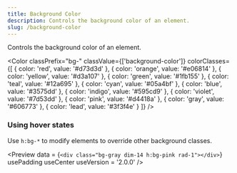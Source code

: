 ```yaml
---
title: Background Color
description: Controls the background color of an element.
slug: /background-color
---
```



Controls the background color of an element.

<Color 
  classPrefix="bg-" 
  classValue={['background-color']} 
  colorClasses={[
    { color: 'red', value: '#d73d3d' },
    { color: 'orange', value: '#e06814' },
    { color: 'yellow', value: '#d3a107' },
    { color: 'green', value: '#1fb155' },
    { color: 'teal', value: '#12a695' },
    { color: 'cyan', value: '#05a4bf' },
    { color: 'blue', value: '#3575dd' },
    { color: 'indigo', value: '#595cd9' },
    { color: 'violet', value: '#7d53dd' },
    { color: 'pink', value: '#d4418a' },
    { color: 'gray', value: '#606773' },
    { color: 'lead', value: '#3f3f4e' }
  ]}
/>

### Using hover states

Use `h:bg-*` to modify elements to override other background classes.

<Preview
  data = {`<div class="bg-gray dim-14 h:bg-pink rad-1"></div>`}
  usePadding
  useCenter
  useVersion = '2.0.0'
/>